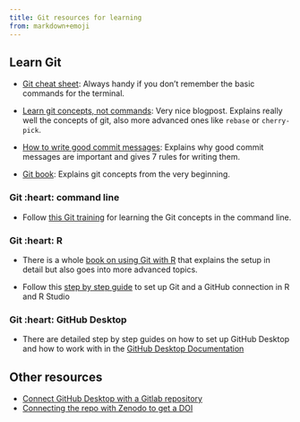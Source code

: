```yaml
---
title: Git resources for learning
from: markdown+emoji
---
```


## Learn Git

- [Git cheat sheet](https://education.github.com/git-cheat-sheet-education.pdf): Always handy if you don't remember the basic commands for the 
terminal.

- [Learn git concepts, not commands](https://dev.to/unseenwizzard/learn-git-concepts-not-commands-4gjc): Very nice blogpost. Explains really well the concepts of git, also more advanced ones like `rebase` or `cherry-pick`.

- [How to write good commit messages](https://cbea.ms/git-commit/): Explains why good commit messages are important and gives 7 rules for writing them.

- [Git book](https://git-scm.com/book/en/v2): Explains git concepts from the very beginning.

### Git :heart: command line

- Follow [this Git training](https://github.com/UnseenWizzard/git_training) for learning the Git
concepts in the command line. 

### Git :heart: R

- There is a whole [book on using Git with R](https://happygitwithr.com/) that 
explains the setup in detail but also goes into more advanced topics.

- Follow this [step by step guide](https://rfortherestofus.com/2021/02/how-to-use-git-github-with-r/)
to set up Git and a GitHub connection in R and R Studio

### Git :heart: GitHub Desktop

- There are detailed step by step guides on how to set up GitHub Desktop and how to
work with in the [GitHub Desktop Documentation](https://docs.github.com/desktop)

## Other resources

- [Connect GitHub Desktop with a Gitlab repository](https://itnext.io/how-to-use-github-desktop-with-gitlab-cd4d2de3d104?gi=b32bd84e7fe4)
- [Connecting the repo with Zenodo to get a DOI](https://emilio-berti.github.io/idiv-git-introduction/21-github_zenodo/index.html)
